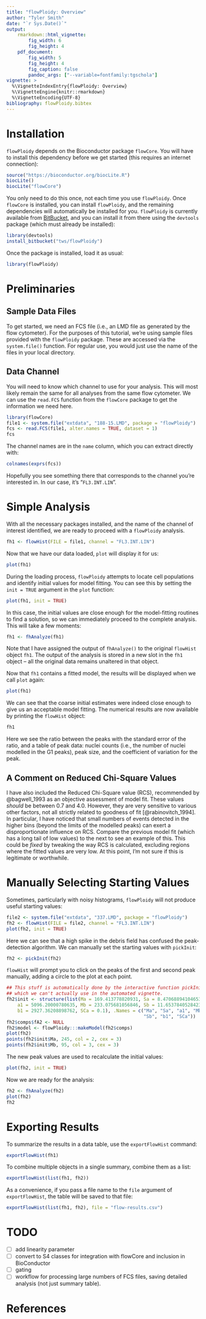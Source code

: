 ```yaml
---
title: "flowPloidy: Overview"
author: "Tyler Smith"
date: "`r Sys.Date()`"
output: 
    rmarkdown::html_vignette:
        fig_width: 6
        fig_height: 4
    pdf_document:
        fig_width: 5
        fig_height: 4
        fig_caption: false
        pandoc_args: ["--variable=fontfamily:tgschola"]
vignette: >
  %\VignetteIndexEntry{flowPloidy: Overview}
  %\VignetteEngine{knitr::rmarkdown}
  %\VignetteEncoding{UTF-8}
bibliography: flowPloidy.bibtex
---
```


# Installation

`flowPloidy` depends on the Bioconductor package `flowCore`. You will have to install this dependency before we get started (this requires an internet connection):

```r
source("https://bioconductor.org/biocLite.R")
biocLite()
biocLite("flowCore")
```

You only need to do this once, not each time you use `flowPloidy`. Once `flowCore` is installed, you can install `flowPloidy`, and the remaining dependencies will automatically be installed for you. `flowPloidy` is currently available from [BitBucket](https://bitbucket.org/tws/flowPloidy), and you can install it from there using the `devtools` package (which must already be installed):


```r
library(devtools)
install_bitbucket("tws/flowPloidy")
```

Once the package is installed, load it as usual:

```r
library(flowPloidy)
```

# Preliminaries

## Sample Data Files

To get started, we need an FCS file (i.e., an LMD file as generated by the flow cytometer). For the purposes of this tutorial, we're using sample files provided with the `flowPloidy` package. These are accessed via the `system.file()` function. For regular use, you would just use the name of the files in your local directory.

## Data Channel

You will need to know which channel to use for your analysis. This will most likely remain the same for all analyses from the same flow cytometer. We can use the `read.FCS` function from the `flowCore` package to get the information we need here.

```r
library(flowCore)
file1 <- system.file("extdata", "188-15.LMD", package = "flowPloidy")
fcs <- read.FCS(file1, alter.names = TRUE, dataset = 1)
fcs
```

The channel names are in the `name` column, which you can extract directly with:

```r
colnames(exprs(fcs))
```

Hopefully you see something there that corresponds to the channel you're interested in. In our case, it's "`FL3.INT.LIN`".


# Simple Analysis

With all the necessary packages installed, and the name of the channel of interest identified, we are ready to proceed with a `flowPloidy` analysis.

```r
fh1 <- flowHist(FILE = file1, channel = "FL3.INT.LIN")
```

Now that we have our data loaded, `plot` will display it for us:

```r
plot(fh1)
```

During the loading process, `flowPloidy` attempts to locate cell populations and identify initial values for model fitting. You can see this by setting the `init = TRUE` argument in the `plot` function: 

```r
plot(fh1, init = TRUE)
```

In this case, the initial values are close enough for the model-fitting routines to find a solution, so we can immediately proceed to the complete analysis. This will take a few moments:

```r
fh1 <- fhAnalyze(fh1)
```

Note that I have assigned the output of `fhAnalyze()` to the original `flowHist` object `fh1`. The output of the analysis is stored in a new slot in the `fh1` object -- all the original data remains unaltered in that object.

Now that `fh1` contains a fitted model, the results will be displayed when we call `plot` again:

```r
plot(fh1)
```

We can see that the coarse initial estimates were indeed close enough to give us an acceptable model fitting. The numerical results are now available by printing the `flowHist` object:

```r
fh1
```

Here we see the ratio between the peaks with the standard error of the ratio, and a table of peak data: nuclei counts (i.e., the number of nuclei modelled in the G1 peaks), peak size, and the coefficient of variation for the peak.

## A Comment on Reduced Chi-Square Values

I have also included the Reduced Chi-Square value (RCS), recommended by @bagwell_1993 as an objective assessment of model fit. These values *should* be between 0.7 and 4.0. However, they are very sensitive to various other factors, not all strictly related to goodness of fit [@rabinovitch_1994]. In particular, I have noticed that small numbers of events detected in the higher bins (beyond the limits of the modelled peaks) can exert a disproportionate influence on RCS. Compare the previous model fit (which has a long tail of low values) to the next to see an example of this. This could be *fixed* by tweaking the way RCS is calculated, excluding regions where the fitted values are very low. At this point, I'm not sure if this is legitimate or worthwhile.

# Manually Selecting Starting Values

Sometimes, particularly with noisy histograms, `flowPloidy` will not produce useful starting values:

```r
file2 <- system.file("extdata", "337.LMD", package = "flowPloidy")
fh2 <- flowHist(FILE = file2, channel = "FL3.INT.LIN")
plot(fh2, init = TRUE)
```

Here we can see that a high spike in the debris field has confused the peak-detection algorithm. We can manually set the starting values with `pickInit`:

```r
fh2 <- pickInit(fh2)
```

`flowHist` will prompt you to click on the peaks of the first and second peak manually, adding a circle to the plot at each point.

```r
## This stuff is automatically done by the interactive function pickInit,
## which we can't actually use in the automated vignette.
fh2$init <- structure(list(Ma = 169.413778820931, Sa = 8.47068894104653, 
    a1 = 5096.20000780635, Mb = 233.075681056846, Sb = 11.6537840528423, 
    b1 = 2927.36208898762, SCa = 0.1), .Names = c("Ma", "Sa", "a1", "Mb",
                                                  "Sb", "b1", "SCa"))
fh2$comps$fA2 <- NULL
fh2$model <- flowPloidy:::makeModel(fh2$comps)
plot(fh2)
points(fh2$init$Ma, 245, col = 2, cex = 3)
points(fh2$init$Mb, 95, col = 3, cex = 3)
```

The new peak values are used to recalculate the initial values:

```r
plot(fh2, init = TRUE)
```

Now we are ready for the analysis:

```r
fh2 <- fhAnalyze(fh2)
plot(fh2)
fh2
```

# Exporting Results

To summarize the results in a data table, use the `exportFlowHist` command:

```r
exportFlowHist(fh1)
```

To combine multiple objects in a single summary, combine them as a list:

```r
exportFlowHist(list(fh1, fh2))
```

As a convenience, if you pass a file name to the `file` argument of `exportFlowHist`, the table will be saved to that file:

```r
exportFlowHist(list(fh1, fh2), file = "flow-results.csv")
```

# TODO
- [ ] add linearity parameter
- [ ] convert to S4 classes for integration with flowCore and inclusion
  in BioConductor
- [ ] gating
- [ ] workflow for processing large numbers of FCS files, saving detailed
  analysis (not just summary table).

# References
